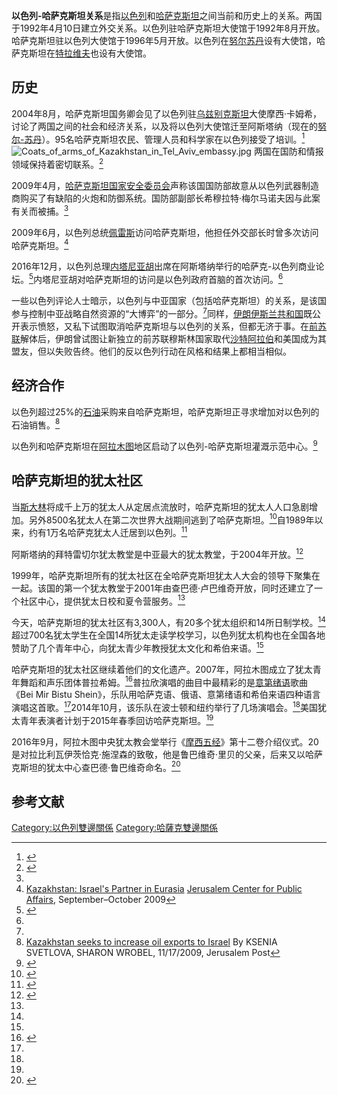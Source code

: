 {{noteTA
|G1=Country
|1=zh-hans:佩雷斯;zh-hant:佩雷斯;zh-tw:裴瑞斯;
|2=zh-hans:内塔尼亚胡; zh-tw:納坦雅胡;zh-hk:內塔尼亞胡;
}}
{{Short description|1=以色列国与哈萨克斯坦共和国之间的外交关系}}
{{Infobox bilateral relations| 以色列－哈薩克斯坦|Israel|Kazakhstan}}

'''以色列-哈萨克斯坦关系'''是指[[以色列|以色列]]和[[哈萨克斯坦|哈萨克斯坦]]之间当前和历史上的关系。两国于1992年4月10日建立外交关系。以色列驻哈萨克斯坦大使馆于1992年8月开放。哈萨克斯坦驻以色列大使馆于1996年5月开放。以色列在[[努尔苏丹|努尔苏丹]]设有大使馆，哈萨克斯坦在[[特拉维夫|特拉维夫]]也设有大使馆。

== 历史 ==
2004年8月，哈萨克斯坦国务卿会见了以色列驻[[乌兹别克斯坦|乌兹别克斯坦]]大使摩西·卡姆希，讨论了两国之间的社会和经济关系，以及将以色列大使馆迁至阿斯塔纳（现在的[[努尔-苏丹|努尔-苏丹]]）。95名哈萨克斯坦农民、管理人员和科学家在以色列接受了培训。<ref>{{Cite web |url=http://www.kazakhemb.com/?CategoryID=244&ArticleID=454 |title=2004 archive KAZAKHSTAN: Week by Week News Bulletin Released by the Embassy of the Republic of Kazakhstan to the State of Israel |accessdate=2021-02-04 |archive-date=2013-10-10 |archive-url=https://web.archive.org/web/20131010093201/http://kazakhemb.com/?CategoryID=244&ArticleID=454 |dead-url=no }}</ref>
[[File:Coats_of_arms_of_Kazakhstan_in_Tel_Aviv_embassy.jpg|thumb]]
两国在国防和情报领域保持着密切联系。<ref name=fault>{{Cite news|title=Kazakhstan: Military hardware bought from Israel flawed|publisher=Reuters|date=2009-04-13|url=http://www.haaretz.com/hasen/spages/1078233.html|accessdate=2021-02-04|archive-date=2009-04-16|archive-url=https://web.archive.org/web/20090416113109/http://www.haaretz.com/hasen/spages/1078233.html|dead-url=no}}</ref>

2009年4月，[[哈萨克斯坦国家安全委员会|哈萨克斯坦国家安全委员会]]声称该国国防部故意从以色列武器制造商购买了有缺陷的火炮和防御系统。国防部副部长希穆拉特·梅尔马诺夫因与此案有关而被捕。<ref name=fault/>

2009年6月，以色列总统[[希蒙·佩雷斯|佩雷斯]]访问哈萨克斯坦，他担任外交部长时曾多次访问哈萨克斯坦。<ref name=JCPA>[http://www.jcpa.org/JCPA/Templates/ShowPage.asp?DBID=1&LNGID=1&TMID=111&FID=443&PID=0&IID=3097 Kazakhstan: Israel's Partner in Eurasia] {{Wayback|url=http://www.jcpa.org/JCPA/Templates/ShowPage.asp?DBID=1&LNGID=1&TMID=111&FID=443&PID=0&IID=3097 |date=20110807212335 }} [[Jerusalem_Center_for_Public_Affairs|Jerusalem Center for Public Affairs]], September–October 2009</ref>

2016年12月，以色列总理[[内塔尼亚胡|内塔尼亚胡]]出席在阿斯塔纳举行的哈萨克-以色列商业论坛。<ref name="israelpmvisit2014">{{cite news|title=Israeli Prime Minister Visits Astana, Strengthens Ties|url=https://astanatimes.com/2016/12/israeli-prime-minister-visits-astana-strengthens-ties/|accessdate=2021-02-04|archive-date=2021-01-29|archive-url=https://web.archive.org/web/20210129000401/https://astanatimes.com/2016/12/israeli-prime-minister-visits-astana-strengthens-ties/|dead-url=no}}</ref>内塔尼亚胡对哈萨克斯坦的访问是以色列政府首脑的首次访问。<ref name="israelpmvisit2014"/>

一些以色列评论人士暗示，以色列与中亚国家（包括哈萨克斯坦）的关系，是该国参与控制中亚战略自然资源的“大博弈”的一部分。<ref name=JCPA/>同样，[[伊朗伊斯兰共和国|伊朗伊斯兰共和国]]既公开表示愤怒，又私下试图取消哈萨克斯坦与以色列的关系，但都无济于事。在[[前苏联|前苏联]]解体后，伊朗曾试图让新独立的前苏联穆斯林国家取代[[沙特阿拉伯|沙特阿拉伯]]和美国成为其盟友，但以失败告终。他们的反以色列行动在风格和结果上都相当相似。

== 经济合作 ==
以色列超过25%的[[石油|石油]]采购来自哈萨克斯坦，哈萨克斯坦正寻求增加对以色列的石油销售。<ref>[http://www.jpost.com/Business/Kazakhstan-seeks-to-increase-oil-exports-to-Israel Kazakhstan seeks to increase oil exports to Israel] {{Wayback|url=http://www.jpost.com/Business/Kazakhstan-seeks-to-increase-oil-exports-to-Israel |date=20200723120729 }} By KSENIA SVETLOVA, SHARON WROBEL, 11/17/2009, Jerusalem Post</ref>

以色列和哈萨克斯坦在[[阿拉木图|阿拉木图]]地区启动了以色列-哈萨克斯坦灌溉示范中心。<ref>{{Cite web|title = Israel, Kazakhstan Launch Joint Irrigation Project in Almaty Region|url = http://www.algemeiner.com/2015/06/03/israel-kazakhstan-launch-joint-irrigation-project-in-almaty-region/|website = Algemeiner.com|access-date = 2015-10-27|archive-date = 2021-02-07|archive-url = https://web.archive.org/web/20210207150220/http://www.algemeiner.com/2015/06/03/israel-kazakhstan-launch-joint-irrigation-project-in-almaty-region/|dead-url = no}}</ref>

== 哈萨克斯坦的犹太社区 ==
当[[斯大林|斯大林]]将成千上万的犹太人从定居点流放时，哈萨克斯坦的犹太人人口急剧增加。另外8500名犹太人在第二次世界大战期间逃到了哈萨克斯坦。<ref name=embassy2>{{cite web|title=Kazakhstan has a small but thriving Jewish community|url=http://www.kazakhembus.com/in_the_news/kazakhstan-has-a-small-but-thriving-jewish-community|website=Embassy of the Republic of Kazakhstan in the USA|archive-url=https://web.archive.org/web/20140903085345/http://www.kazakhembus.com/in_the_news/kazakhstan-has-a-small-but-thriving-jewish-community|archive-date=2014-09-03|accessdate=2021-02-04|dead-url=no}}</ref>自1989年以来，约有1万名哈萨克犹太人迁居到以色列。<ref name=shalomlife1>{{cite web|title=Shalom, Kazakhstan: A Jewish Culture Guide|url=http://www.shalomlife.com/culture/25183/shalom-kazakhstan-a-jewish-culture-guide--page2/|website=Shalom Life|archive-url=https://web.archive.org/web/20140905021144/http://www.shalomlife.com/culture/25183/shalom-kazakhstan-a-jewish-culture-guide--page2/|archive-date=2014-09-05|accessdate=2021-02-04|dead-url=no}}</ref>

阿斯塔纳的拜特雷切尔犹太教堂是中亚最大的犹太教堂，于2004年开放。<ref name="BeitRachel">{{cite news|title=Largest synagogue in Central Asia opens in Kazakhstan|url=https://www.jweekly.com/2004/09/10/largest-synagogue-in-central-asia-opens-in-kazakhstan/|agency=The Jewish News of Northern California|accessdate=2021-02-04|archive-date=2020-11-26|archive-url=https://web.archive.org/web/20201126072447/https://www.jweekly.com/2004/09/10/largest-synagogue-in-central-asia-opens-in-kazakhstan/|dead-url=no}}</ref>

1999年，哈萨克斯坦所有的犹太社区在全哈萨克斯坦犹太人大会的领导下聚集在一起。该国的第一个犹太教堂于2001年由查巴德·卢巴维奇开放，同时还建立了一个社区中心，提供犹太日校和夏令营服务。<ref name="embassy2"/>

今天，哈萨克斯坦的犹太社区有3,300人，有20多个犹太组织和14所日制学校。<ref name="shalomlife1"/>超过700名犹太学生在全国14所犹太走读学校学习，以色列犹太机构也在全国各地赞助了几个青年中心，向犹太青少年教授犹太文化和希伯来语。<ref name="embassy2"/>

哈萨克斯坦的犹太社区继续着他们的文化遗产。2007年，阿拉木图成立了犹太青年舞蹈和声乐团体普拉希姆。<ref name=AT6>{{cite web|title=Jewish Children’s Band from Kazakhstan Performs in New England|url=http://www.astanatimes.com/2014/10/jewish-childrens-band-kazakhstan-performs-new-england/|website=www.astanatimes.com|accessdate=2021-02-04|archive-date=2017-09-15|archive-url=https://web.archive.org/web/20170915095821/http://astanatimes.com/2014/10/jewish-childrens-band-kazakhstan-performs-new-england/|dead-url=no}}</ref>普拉欣演唱的曲目中最精彩的是[[意第绪语|意第绪语]]歌曲《Bei Mir Bistu Shein》，乐队用哈萨克语、俄语、意第绪语和希伯来语四种语言演唱这首歌。<ref name="AT6"/>2014年10月，该乐队在波士顿和纽约举行了几场演唱会。<ref name="AT6"/>美国犹太青年表演者计划于2015年春季回访哈萨克斯坦。<ref name="AT6"/>

2016年9月，阿拉木图中央犹太教会堂举行《[[摩西五经|摩西五经]]》第十二卷介绍仪式。20是对拉比利瓦伊茨恰克·施涅森的致敬，他是鲁巴维奇·里贝的父亲，后来又以哈萨克斯坦的犹太中心查巴德·鲁巴维奇命名。<ref>{{cite web|title=Jewish Community in Kazakhstan Celebrates Torah Scroll Introduction|url=http://astanatimes.com/2016/09/jewish-community-in-kazakhstan-celebrates-torah-scroll-introduction/|website=astanatimes.com|accessdate=2021-02-04|archive-date=2017-07-26|archive-url=https://web.archive.org/web/20170726121003/http://astanatimes.com/2016/09/jewish-community-in-kazakhstan-celebrates-torah-scroll-introduction/|dead-url=no}}</ref>

== 参考文献 ==
{{reflist|2}}

{{以色列外交}}
{{哈萨克斯坦外交}}

[[Category:以色列雙邊關係|Category:以色列雙邊關係]] 
[[Category:哈薩克雙邊關係|Category:哈薩克雙邊關係]]